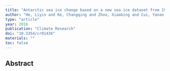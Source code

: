 ```yaml
---
title: "Antarctic sea ice change based on a new sea ice dataset from 1992 to 2008"
author: "He, Liyin and Ke, Changqing and Zhou, Xiaobing and Cui, Yanan and Shan, Liang"
type: "article"
year: 2016
publication: "Climate Research"
doi: "10.3354/cr01436"
materials: ""
toc: false
---
```


## Abstract

